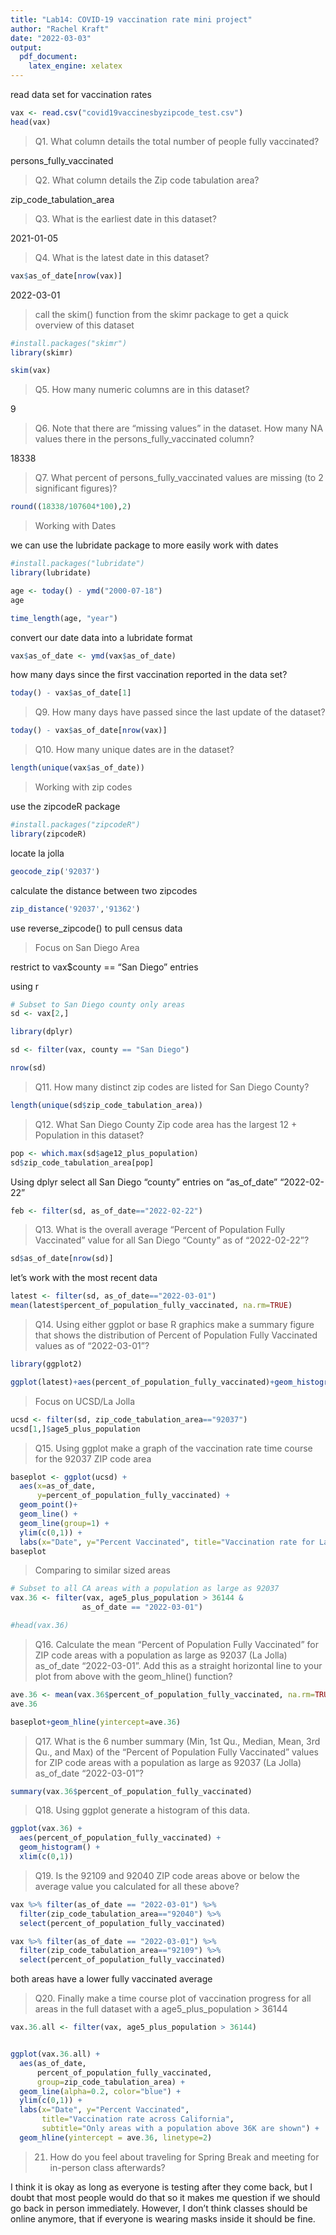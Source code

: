 ```yaml
---
title: "Lab14: COVID-19 vaccination rate mini project"
author: "Rachel Kraft"
date: "2022-03-03"
output: 
  pdf_document: 
    latex_engine: xelatex
---
```



read data set for vaccination rates

```r
vax <- read.csv("covid19vaccinesbyzipcode_test.csv")
head(vax)
```

> Q1. What column details the total number of people fully vaccinated? 

persons_fully_vaccinated

> Q2. What column details the Zip code tabulation area? 

zip_code_tabulation_area

> Q3. What is the earliest date in this dataset? 

2021-01-05

> Q4. What is the latest date in this dataset?

```r
vax$as_of_date[nrow(vax)]
```

2022-03-01

> call the skim() function from the skimr package to get a quick overview of this dataset

```r
#install.packages("skimr")
library(skimr)
```

```r
skim(vax)
```


> Q5. How many numeric columns are in this dataset? 

9

> Q6. Note that there are “missing values” in the dataset. How many NA values there in the persons_fully_vaccinated column?

18338

> Q7. What percent of persons_fully_vaccinated values are missing (to 2 significant figures)?

```r
round((18338/107604*100),2)
```


> Working with Dates

we can use the lubridate package to more easily work with dates

```r
#install.packages("lubridate")
library(lubridate)
```

```r
age <- today() - ymd("2000-07-18")
age
```

```r
time_length(age, "year")
```


convert our date data into a lubridate format

```r
vax$as_of_date <- ymd(vax$as_of_date)
```

how many days since the first vaccination reported in the data set?

```r
today() - vax$as_of_date[1]
```

> Q9. How many days have passed since the last update of the dataset? 

```r
today() - vax$as_of_date[nrow(vax)]
```

> Q10. How many unique dates are in the dataset?

```r
length(unique(vax$as_of_date))
```


> Working with zip codes

use the zipcodeR package

```r
#install.packages("zipcodeR")
library(zipcodeR)
```

locate la jolla

```r
geocode_zip('92037')
```

calculate the distance between two zipcodes

```r
zip_distance('92037','91362')
```

use reverse_zipcode() to pull census data

> Focus on San Diego Area

restrict to vax$county == "San Diego" entries

using r

```r
# Subset to San Diego county only areas
sd <- vax[2,]
```

```r
library(dplyr)

sd <- filter(vax, county == "San Diego")

nrow(sd)
```

> Q11. How many distinct zip codes are listed for San Diego County?

```r
length(unique(sd$zip_code_tabulation_area))
```


> Q12. What San Diego County Zip code area has the largest 12 + Population in this dataset?

```r
pop <- which.max(sd$age12_plus_population)
sd$zip_code_tabulation_area[pop]
```

Using dplyr select all San Diego “county” entries on “as_of_date” “2022-02-22” 

```r
feb <- filter(sd, as_of_date=="2022-02-22")
```


> Q13. What is the overall average “Percent of Population Fully Vaccinated” value for all San Diego “County” as of “2022-02-22”? 

```r
sd$as_of_date[nrow(sd)]
```

let's work with the most recent data

```r
latest <- filter(sd, as_of_date=="2022-03-01")
mean(latest$percent_of_population_fully_vaccinated, na.rm=TRUE)
```


> Q14. Using either ggplot or base R graphics make a summary figure that shows the distribution of Percent of Population Fully Vaccinated values as of “2022-03-01”?

```r
library(ggplot2)
```

```r
ggplot(latest)+aes(percent_of_population_fully_vaccinated)+geom_histogram()
```

> Focus on UCSD/La Jolla

```r
ucsd <- filter(sd, zip_code_tabulation_area=="92037")
ucsd[1,]$age5_plus_population
```

> Q15. Using ggplot make a graph of the vaccination rate time course for the 92037 ZIP code area

```r
baseplot <- ggplot(ucsd) +
  aes(x=as_of_date,
      y=percent_of_population_fully_vaccinated) +
  geom_point()+
  geom_line() +
  geom_line(group=1) +
  ylim(c(0,1)) +
  labs(x="Date", y="Percent Vaccinated", title="Vaccination rate for La Jolla 92037")
baseplot
```

> Comparing to similar sized areas

```r
# Subset to all CA areas with a population as large as 92037
vax.36 <- filter(vax, age5_plus_population > 36144 &
                as_of_date == "2022-03-01")

#head(vax.36)
```


> Q16. Calculate the mean “Percent of Population Fully Vaccinated” for ZIP code areas with a population as large as 92037 (La Jolla) as_of_date “2022-03-01”. Add this as a straight horizontal line to your plot from above with the geom_hline() function?

```r
ave.36 <- mean(vax.36$percent_of_population_fully_vaccinated, na.rm=TRUE)
ave.36
```

```r
baseplot+geom_hline(yintercept=ave.36)
```


> Q17. What is the 6 number summary (Min, 1st Qu., Median, Mean, 3rd Qu., and Max) of the “Percent of Population Fully Vaccinated” values for ZIP code areas with a population as large as 92037 (La Jolla) as_of_date “2022-03-01”?

```r
summary(vax.36$percent_of_population_fully_vaccinated)
```


> Q18. Using ggplot generate a histogram of this data.

```r
ggplot(vax.36) +
  aes(percent_of_population_fully_vaccinated) +
  geom_histogram() +
  xlim(c(0,1))
```

> Q19. Is the 92109 and 92040 ZIP code areas above or below the average value you calculated for all these above?

```r
vax %>% filter(as_of_date == "2022-03-01") %>%  
  filter(zip_code_tabulation_area=="92040") %>%
  select(percent_of_population_fully_vaccinated)

vax %>% filter(as_of_date == "2022-03-01") %>%  
  filter(zip_code_tabulation_area=="92109") %>%
  select(percent_of_population_fully_vaccinated)
```

both areas have a lower fully vaccinated average

> Q20. Finally make a time course plot of vaccination progress for all areas in the full dataset with a age5_plus_population > 36144

```r
vax.36.all <- filter(vax, age5_plus_population > 36144)


ggplot(vax.36.all) +
  aes(as_of_date,
      percent_of_population_fully_vaccinated, 
      group=zip_code_tabulation_area) +
  geom_line(alpha=0.2, color="blue") +
  ylim(c(0,1)) +
  labs(x="Date", y="Percent Vaccinated",
       title="Vaccination rate across California",
       subtitle="Only areas with a population above 36K are shown") +
  geom_hline(yintercept = ave.36, linetype=2)
```
> 21. How do you feel about traveling for Spring Break and meeting for in-person class afterwards?

I think it is okay as long as everyone is testing after they come back, but I doubt that most people would do that so it makes me question if we should go back in person immediately. However, I don't think classes should be online anymore, that if everyone is wearing masks inside it should be fine.









